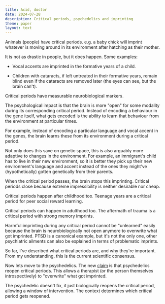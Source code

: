 ```yaml
---
title: Acid, doctor
date: 2024-07-28
description: Critical periods, psychedelics and imprinting
theme: paper
layout: text
---
```


Animals (people) have critical periods. e.g. a baby chick will imprint whatever
is moving around in its environment after hatching as their mother.

It is not as drastic in people, but it does happen. Some examples:

-   Vocal accents are imprinted in the formative years of a child.

-   Children with cataracts, if left untreated in their formative years, remain
    blind even if the cataracts are removed later (the eyes can see, but the
    brain can't).

Critical periods have measurable neurobiological markers.

The psychological impact is that the brain is more "open" for some modality
during its corresponding critical period. Instead of encoding a behaviour in the
gene itself, what gets encoded is the ability to learn that behaviour from the
environment at particular times.

For example, instead of encoding a particular language and vocal accent in the
genes, the brain learns these from its environment during a critical period.

Not only does this save on genetic space, this is also arguably more adaptive to
changes in the environment. For example, an immigrant's child has to live in
their new environment, so it is better they pick up their new environment's
language and accent instead of the ones they might've (hypothetically) gotten
genetically from their parents.

When the critical period passes, the brain stops this imprinting. Critical
periods close because extreme impressibility is neither desirable nor cheap.

Critical periods happen after childhood too. Teenage years are a critical period
for peer social reward learning.

Critical periods can happen in adulthood too. The aftermath of trauma is a
critical period with strong memory imprints.

Harmful imprinting during any critical period cannot be "unlearned" easily
because the brain is neurobiologically not open anymore to overwrite what got
imprinted. PTSD is a canonical example, but it's not the only one, other
psychiatric ailments can also be explained in terms of problematic imprints.

So far, I've described what critical periods are, and why they're important.
From my understanding, this is the current scientific consensus.

Now lets move to the psychedelics. The new
[claim](https://play.prx.org/listen?ge=prx_5340_76540266-c071-4cd9-8403-c3acca82cff0&uf=http%3A%2F%2Fjoy.quantamagazine.org)
is that psychedelics reopen critical periods. This allows a therapist (or the
person themselves introspectively) to "overwrite" what got imprinted.

The psychedelic doesn't fix, it just biologically reopens the critical period,
allowing a window of intervention. The context determines which critical period
gets reopened.
